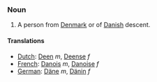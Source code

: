 ===Noun===
#A person from [[Denmark]] or of [[Danish]] descent.
====Translations====
*[[Dutch]]: [[Deen]] ''m'', [[Deense]] ''f''
*[[French]]: [[Danois]] ''m'', [[Danoise]] ''f''
*[[German]]: [[Däne]] ''m'', [[Dänin]] ''f''
